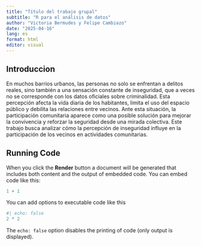```yaml
---
title: "Título del trabajo grupal"
subtitle: "R para el análisis de datos"
author: "Victoria Bermudes y Felipe Cambiazo"
date: "2025-04-16"
lang: es
format: html
editor: visual
---
```


## Introduccion

En muchos barrios urbanos, las personas no solo se enfrentan a delitos reales, sino también a una sensación constante de inseguridad, que a veces no se corresponde con los datos oficiales sobre criminalidad. Esta percepción afecta la vida diaria de los habitantes, limita el uso del espacio público y debilita las relaciones entre vecinos. Ante esta situación, la participación comunitaria aparece como una posible solución para mejorar la convivencia y reforzar la seguridad desde una mirada colectiva. Este trabajo busca analizar cómo la percepción de inseguridad influye en la participación de los vecinos en actividades comunitarias.

## Running Code

When you click the **Render** button a document will be generated that includes both content and the output of embedded code. You can embed code like this:

```r
1 + 1
```

You can add options to executable code like this

```r
#| echo: false
2 * 2
```

The `echo: false` option disables the printing of code (only output is displayed).
